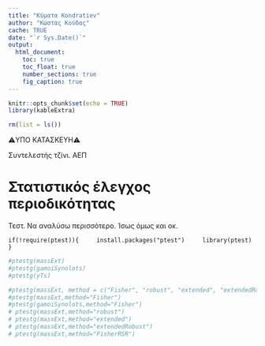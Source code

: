 ```yaml
---
title: "Κύματα Kondratiev"
author: "Κώστας Κούδας"
cache: TRUE
date: "`r Sys.Date()`"
output:
  html_document:
    toc: true
    toc_float: true
    number_sections: true
    fig_caption: true
---
```


```r
knitr::opts_chunk$set(echo = TRUE)
library(kableExtra)
```

```r
rm(list = ls())
```

<div class="alert-danger">⚠️️ΥΠΟ ΚΑΤΑΣΚΕΥΗ⚠️</div>


Συντελεστής τζίνι. ΑΕΠ

# Στατιστικός έλεγχος περιοδικότητας 

Τεστ. Να αναλύσω περισσότερο. Ίσως όμως και οκ.

`
if(!require(ptest)){
    install.packages("ptest")
    library(ptest)
}
`

```r
#ptestg(massExt)
#ptestg(gamoiSynolots)
#ptestg(yTs)
```



```r
#ptestg(massExt, method = c("Fisher", "robust", "extended", "extendedRobust",                     "FisherRSR"), multiple = FALSE)
#ptestg(massExt,method="Fisher")
#ptestg(gamoiSynolots,method="Fisher")
# ptestg(massExt,method="robust")
# ptestg(massExt,method="extended")
# ptestg(massExt,method="extendedRobust")
# ptestg(massExt,method="FisherRSR")
```
